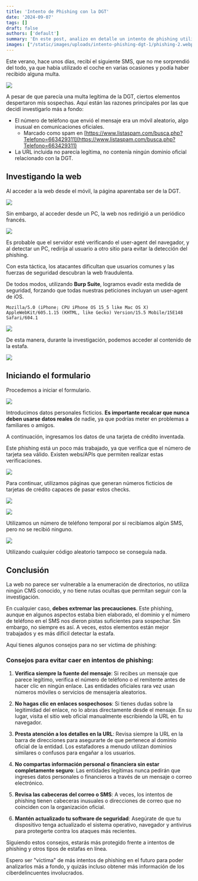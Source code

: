 ```yaml
---
title: 'Intento de Phishing con la DGT'
date: '2024-09-07'
tags: []
draft: false
authors: ['default']
summary: 'En este post, analizo en detalle un intento de phishing utilizando como señuelo la Dirección General de Tráfico (DGT) de España. Describo el proceso de investigación, cómo se logró evadir medidas de seguridad, y ofrezco consejos prácticos para evitar caer en este tipo de estafas.'
images: ["/static/images/uploads/intento-phishing-dgt-1/phishing-2.webp"]
---
```


Este verano, hace unos días, recibí el siguiente SMS, que no me sorprendió del todo, ya que había utilizado el coche en varias ocasiones y podía haber recibido alguna multa.

![](/static/images/uploads/intento-phishing-dgt-1/phishing-1.webp)

A pesar de que parecía una multa legítima de la DGT, ciertos elementos despertaron mis sospechas. Aquí están las razones principales por las que decidí investigarlo más a fondo:

* El número de teléfono que envió el mensaje era un móvil aleatorio, algo inusual en comunicaciones oficiales.
  * Marcado como spam en [https://www.listaspam.com/busca.php?Telefono=663429311](https://www.listaspam.com/busca.php?Telefono=663429311)
* La URL incluida no parecía legítima, no contenía ningún dominio oficial relacionado con la DGT.

## Investigando la web

Al acceder a la web desde el móvil, la página aparentaba ser de la DGT.

![](/static/images/uploads/intento-phishing-dgt-1/phishing-2.webp)

Sin embargo, al acceder desde un PC, la web nos redirigió a un periódico francés.

![](/static/images/uploads/intento-phishing-dgt-1/phishing-3.webp)

Es probable que el servidor esté verificando el user-agent del navegador, y al detectar un PC, redirija al usuario a otro sitio para evitar la detección del phishing.

Con esta táctica, los atacantes dificultan que usuarios comunes y las fuerzas de seguridad descubran la web fraudulenta.

De todos modos, utilizando **Burp Suite**, logramos evadir esta medida de seguridad, forzando que todas nuestras peticiones incluyan un user-agent de iOS.

```plaintext
Mozilla/5.0 (iPhone; CPU iPhone OS 15_5 like Mac OS X) AppleWebKit/605.1.15 (KHTML, like Gecko) Version/15.5 Mobile/15E148 Safari/604.1
```

![](/static/images/uploads/intento-phishing-dgt-1/phishing-4.webp)

De esta manera, durante la investigación, podemos acceder al contenido de la estafa.

![](/static/images/uploads/intento-phishing-dgt-1/phishing-5.webp)

## Iniciando el formulario

Procedemos a iniciar el formulario.

![](/static/images/uploads/intento-phishing-dgt-1/phishing-6.webp)

Introducimos datos personales ficticios. **Es importante recalcar que nunca deben usarse datos reales** de nadie, ya que podrías meter en problemas a familiares o amigos.

A continuación, ingresamos los datos de una tarjeta de crédito inventada.

Este phishing está un poco más trabajado, ya que verifica que el número de tarjeta sea válido. Existen webs/APIs que permiten realizar estas verificaciones.

![](/static/images/uploads/intento-phishing-dgt-1/phishing-7.webp)

Para continuar, utilizamos páginas que generan números ficticios de tarjetas de crédito capaces de pasar estos checks.

![](/static/images/uploads/intento-phishing-dgt-1/phishing-8.webp)

![](/static/images/uploads/intento-phishing-dgt-1/phishing-9.webp)

Utilizamos un número de teléfono temporal por si recibíamos algún SMS, pero no se recibió ninguno.

![](/static/images/uploads/intento-phishing-dgt-1/phishing-10.webp)

Utilizando cualquier código aleatorio tampoco se conseguía nada.

## Conclusión

La web no parece ser vulnerable a la enumeración de directorios, no utiliza ningún CMS conocido, y no tiene rutas ocultas que permitan seguir con la investigación.

En cualquier caso, **debes extremar las precauciones**. Este phishing, aunque en algunos aspectos estaba bien elaborado, el dominio y el número de teléfono en el SMS nos dieron pistas suficientes para sospechar. Sin embargo, no siempre es así. A veces, estos elementos están mejor trabajados y es más difícil detectar la estafa.

Aquí tienes algunos consejos para no ser víctima de phishing:

### Consejos para evitar caer en intentos de phishing:

1. **Verifica siempre la fuente del mensaje**: Si recibes un mensaje que parece legítimo, verifica el número de teléfono o el remitente antes de hacer clic en ningún enlace. Las entidades oficiales rara vez usan números móviles o servicios de mensajería aleatorios.
   
2. **No hagas clic en enlaces sospechosos**: Si tienes dudas sobre la legitimidad del enlace, no lo abras directamente desde el mensaje. En su lugar, visita el sitio web oficial manualmente escribiendo la URL en tu navegador.

3. **Presta atención a los detalles en la URL**: Revisa siempre la URL en la barra de direcciones para asegurarte de que pertenece al dominio oficial de la entidad. Los estafadores a menudo utilizan dominios similares o confusos para engañar a los usuarios.

4. **No compartas información personal o financiera sin estar completamente seguro**: Las entidades legítimas nunca pedirán que ingreses datos personales o financieros a través de un mensaje o correo electrónico.

5. **Revisa las cabeceras del correo o SMS**: A veces, los intentos de phishing tienen cabeceras inusuales o direcciones de correo que no coinciden con la organización oficial.

6. **Mantén actualizado tu software de seguridad**: Asegúrate de que tu dispositivo tenga actualizado el sistema operativo, navegador y antivirus para protegerte contra los ataques más recientes.

Siguiendo estos consejos, estarás más protegido frente a intentos de phishing y otros tipos de estafas en línea.

Espero ser "víctima" de más intentos de phishing en el futuro para poder analizarlos más a fondo, y quizás incluso obtener más información de los ciberdelincuentes involucrados.
